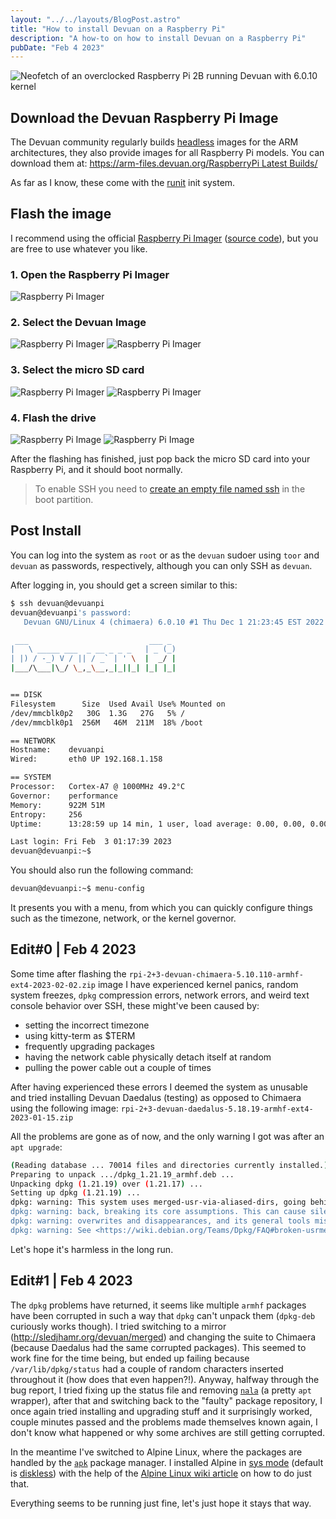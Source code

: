 ```yaml
---
layout: "../../layouts/BlogPost.astro"
title: "How to install Devuan on a Raspberry Pi"
description: "A how-to on how to install Devuan on a Raspberry Pi"
pubDate: "Feb 4 2023"
---
```


![Neofetch of an overclocked Raspberry Pi 2B running Devuan with 6.0.10 kernel](/linux/devuan-rpi/thumbnail.png)

## Download the Devuan Raspberry Pi Image

The Devuan community regularly builds [headless](https://en.wikipedia.org/wiki/Headless_computer) images for the ARM architectures, they also provide images for all Raspberry Pi models.
You can download them at: [https://arm-files.devuan.org/RaspberryPi Latest Builds/](https://arm-files.devuan.org/RaspberryPi%20Latest%20Builds/)

As far as I know, these come with the [runit](https://en.wikipedia.org/wiki/Runit) init system.

## Flash the image

I recommend using the official [Raspberry Pi Imager](https://www.raspberrypi.com/software/) ([source code](https://github.com/raspberrypi/rpi-imager)), but you are free to use whatever you like.

### 1. Open the Raspberry Pi Imager

![Raspberry Pi Imager](/linux/devuan-rpi/rpi-flash-1.png)

### 2. Select the Devuan Image

![Raspberry Pi Imager](/linux/devuan-rpi/rpi-flash-2.png)
![Raspberry Pi Imager](/linux/devuan-rpi/rpi-flash-3.png)

### 3. Select the micro SD card

![Raspberry Pi Imager](/linux/devuan-rpi/rpi-flash-4.png)
![Raspberry Pi Imager](/linux/devuan-rpi/rpi-flash-5.png)

### 4. Flash the drive

![Raspberry Pi Image](/linux/devuan-rpi/rpi-flash-6.png)
![Raspberry Pi Image](/linux/devuan-rpi/rpi-flash-7.png)

After the flashing has finished, just pop back the micro SD card into your Raspberry Pi, and it should boot normally.

> To enable SSH you need to [create an empty file named ssh](https://www.raspberrypi.com/documentation/computers/remote-access.html#enabling-the-server) in the boot partition.

## Post Install

You can log into the system as `root` or as the `devuan` sudoer using `toor` and `devuan` as passwords, respectively, although you can only SSH as `devuan`.

After logging in, you should get a screen similar to this:

```sh
$ ssh devuan@devuanpi
devuan@devuanpi's password:
   Devuan GNU/Linux 4 (chimaera) 6.0.10 #1 Thu Dec 1 21:23:45 EST 2022 armv7l

 ___                           ___ _
|   \ _____ ___  _ __ _ _ _   | _ (_)
| |) / -_) V / || / _` | ' \  |  _/ |
|___/\___|\_/ \_,_\__,_|_||_| |_| |_|


== DISK
Filesystem      Size  Used Avail Use% Mounted on
/dev/mmcblk0p2   30G  1.3G   27G   5% /
/dev/mmcblk0p1  256M   46M  211M  18% /boot

== NETWORK
Hostname:    devuanpi
Wired:       eth0 UP 192.168.1.158

== SYSTEM
Processor:   Cortex-A7 @ 1000MHz 49.2°C
Governor:    performance
Memory:      922M 51M
Entropy:     256
Uptime:      13:28:59 up 14 min, 1 user, load average: 0.00, 0.00, 0.00

Last login: Fri Feb  3 01:17:39 2023
devuan@devuanpi:~$
```

You should also run the following command:

```sh
devuan@devuanpi:~$ menu-config
```

It presents you with a menu, from which you can quickly configure things such as the timezone, network, or the kernel governor.

## Edit#0 | Feb 4 2023

Some time after flashing the `rpi-2+3-devuan-chimaera-5.10.110-armhf-ext4-2023-02-02.zip` image I have experienced kernel panics, random system freezes, `dpkg` compression errors, network errors, and weird text console behavior over SSH, these might've been caused by:

- setting the incorrect timezone
- using kitty-term as $TERM
- frequently upgrading packages
- having the network cable physically detach itself at random
- pulling the power cable out a couple of times

After having experienced these errors I deemed the system as unusable and tried installing Devuan Daedalus (testing) as opposed to Chimaera using the following image: `rpi-2+3-devuan-daedalus-5.18.19-armhf-ext4-2023-01-15.zip`

All the problems are gone as of now, and the only warning I got was after an `apt upgrade`:

```sh
(Reading database ... 70014 files and directories currently installed.)
Preparing to unpack .../dpkg_1.21.19_armhf.deb ...
Unpacking dpkg (1.21.19) over (1.21.17) ...
Setting up dpkg (1.21.19) ...
dpkg: warning: This system uses merged-usr-via-aliased-dirs, going behind dpkg's
dpkg: warning: back, breaking its core assumptions. This can cause silent file
dpkg: warning: overwrites and disappearances, and its general tools misbehavior.
dpkg: warning: See <https://wiki.debian.org/Teams/Dpkg/FAQ#broken-usrmerge>.
```

Let's hope it's harmless in the long run.

## Edit#1 | Feb 4 2023

The `dpkg` problems have returned, it seems like multiple `armhf` packages have been corrupted in such a way that `dpkg` can't unpack them (`dpkg-deb` curiously works though). I tried switching to a mirror (http://sledjhamr.org/devuan/merged) and changing the suite to Chimaera (because Daedalus had the same corrupted packages). This seemed to work fine for the time being, but ended up failing because `/var/lib/dpkg/status` had a couple of random characters inserted throughout it (how does that even happen?!). Anyway, halfway through the bug report, I tried fixing up the status file and removing [`nala`](https://gitlab.com/volian/nala) (a pretty `apt` wrapper), after that and switching back to the "faulty" package repository, I once again tried installing and upgrading stuff and it surprisingly worked, couple minutes passed and the problems made themselves known again, I don't know what happened or why some archives are still getting corrupted.

In the meantime I've switched to Alpine Linux, where the packages are handled by the [`apk`](https://wiki.alpinelinux.org/wiki/Alpine_Package_Keeper) package manager. I installed Alpine in [sys mode](https://wiki.alpinelinux.org/wiki/Installation#System_Disk_Mode) (default is [diskless](https://wiki.alpinelinux.org/wiki/Installation#Diskless_Mode)) with the help of the [Alpine Linux wiki article](https://wiki.alpinelinux.org/wiki/Classic_install_or_sys_mode_on_Raspberry_Pi) on how to do just that.

Everything seems to be running just fine, let's just hope it stays that way.
